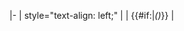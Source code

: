 |-
| style="text-align: left;" |{{flagicon|{{{nat}}}}}
|{{{name}}} {{#if:{{{other| }}}|''({{{other}}})''}}
|{{{birthdate}}}<noinclude>
[[Category:自行车模板|{{PAGENAME}}]]
</noinclude>